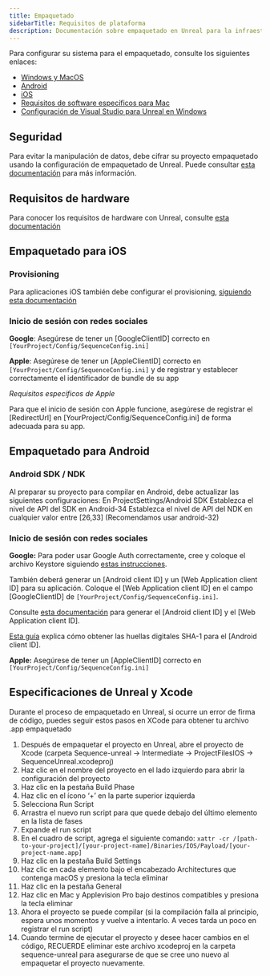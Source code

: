 ```yaml
---
title: Empaquetado
sidebarTitle: Requisitos de plataforma
description: Documentación sobre empaquetado en Unreal para la infraestructura Sequence orientada a juegos web3.
---
```


Para configurar su sistema para el empaquetado, consulte los siguientes enlaces:
- [Windows y MacOS](https://dev.epicgames.com/documentation/en-us/unreal-engine/packaging-unreal-engine-projects?application_version=5.3)
- [Android](https://dev.epicgames.com/documentation/en-us/unreal-engine/packaging-android-projects-in-unreal-engine?application_version=5.3)
- [iOS](https://dev.epicgames.com/documentation/en-us/unreal-engine/packaging-ios-projects-in-unreal-engine?application_version=5.3)
- [Requisitos de software específicos para Mac](https://dev.epicgames.com/documentation/en-us/unreal-engine/hardware-and-software-specifications-for-unreal-engine)
- [Configuración de Visual Studio para Unreal en Windows](https://dev.epicgames.com/documentation/en-us/unreal-engine/setting-up-visual-studio-development-environment-for-cplusplus-projects-in-unreal-engine)

## Seguridad
Para evitar la manipulación de datos, debe cifrar su proyecto empaquetado usando la configuración de empaquetado de Unreal. Puede consultar [esta documentación](https://dev.epicgames.com/documentation/en-us/unreal-engine/packaging-unreal-engine-projects?application_version=5.3) para más información.

## Requisitos de hardware
Para conocer los requisitos de hardware con Unreal, consulte [esta documentación](https://dev.epicgames.com/documentation/en-us/unreal-engine/hardware-and-software-specifications-for-unreal-engine?application_version=5.3)

## Empaquetado para iOS

### Provisioning
Para aplicaciones iOS también debe configurar el provisioning, [siguiendo esta documentación](https://dev.epicgames.com/documentation/en-us/unreal-engine/setting-up-ios-tvos-and-ipados-provisioning-profiles-and-signing-certificates-for-unreal-engine-projects?application_version=5.3)

### Inicio de sesión con redes sociales
**Google**: Asegúrese de tener un \[GoogleClientID] correcto en `[YourProject/Config/SequenceConfig.ini]`

**Apple**: Asegúrese de tener un \[AppleClientID] correcto en `[YourProject/Config/SequenceConfig.ini]` y de registrar y establecer correctamente el identificador de bundle de su app

_Requisitos específicos de Apple_

Para que el inicio de sesión con Apple funcione, asegúrese de registrar el \[RedirectUrl] en \[YourProject/Config/SequenceConfig.ini] de forma adecuada para su app.

## Empaquetado para Android

### Android SDK / NDK
Al preparar su proyecto para compilar en Android, debe actualizar las siguientes configuraciones:
En ProjectSettings/Android SDK
Establezca el nivel de API del SDK en Android-34
Establezca el nivel de API del NDK en cualquier valor entre \[26,33] (Recomendamos usar android-32)

### Inicio de sesión con redes sociales
**Google:** Para poder usar Google Auth correctamente, cree y coloque el archivo Keystore siguiendo [estas instrucciones](https://dev.epicgames.com/documentation/en-us/unreal-engine/signing-android-projects-for-release-on-the-google-play-store-with-unreal-engine?application_version=5.1).

También deberá generar un \[Android client ID] y un \[Web Application client ID] para su aplicación. Coloque el \[Web Application client ID] en el campo \[GoogleClientID] de `[YourProject/Config/SequenceConfig.ini]`.

Consulte [esta documentación](https://developers.google.com/identity/one-tap/android/get-started#api-console) para generar el \[Android client ID] y el \[Web Application client ID].

[Esta guía](https://https://developers.google.com/android/guides/client-auth?hl=es-419) explica cómo obtener las huellas digitales SHA-1 para el \[Android client ID].

**Apple:** Asegúrese de tener un \[AppleClientID] correcto en `[YourProject/Config/SequenceConfig.ini]`

## Especificaciones de Unreal y Xcode
Durante el proceso de empaquetado en Unreal, si ocurre un error de firma de código, puedes seguir estos pasos en XCode para obtener tu archivo .app empaquetado
1. Después de empaquetar el proyecto en Unreal, abre el proyecto de Xcode (carpeta Sequence-unreal -> Intermediate -> ProjectFilesIOS -> SequenceUnreal.xcodeproj)
2. Haz clic en el nombre del proyecto en el lado izquierdo para abrir la configuración del proyecto
3. Haz clic en la pestaña Build Phase
4. Haz clic en el ícono ‘+’ en la parte superior izquierda
5. Selecciona Run Script
6. Arrastra el nuevo run script para que quede debajo del último elemento en la lista de fases
7. Expande el run script
8. En el cuadro de script, agrega el siguiente comando: `xattr -cr /[path-to-your-project]/[your-project-name]/Binaries/IOS/Payload/[your-project-name.app]`
9. Haz clic en la pestaña Build Settings
10. Haz clic en cada elemento bajo el encabezado Architectures que contenga macOS y presiona la tecla eliminar
11. Haz clic en la pestaña General
12. Haz clic en Mac y Applevision Pro bajo destinos compatibles y presiona la tecla eliminar
13. Ahora el proyecto se puede compilar (si la compilación falla al principio, espera unos momentos y vuelve a intentarlo. A veces tarda un poco en registrar el run script)
14. Cuando termine de ejecutar el proyecto y desee hacer cambios en el código, RECUERDE eliminar este archivo xcodeproj en la carpeta sequence-unreal para asegurarse de que se cree uno nuevo al empaquetar el proyecto nuevamente.